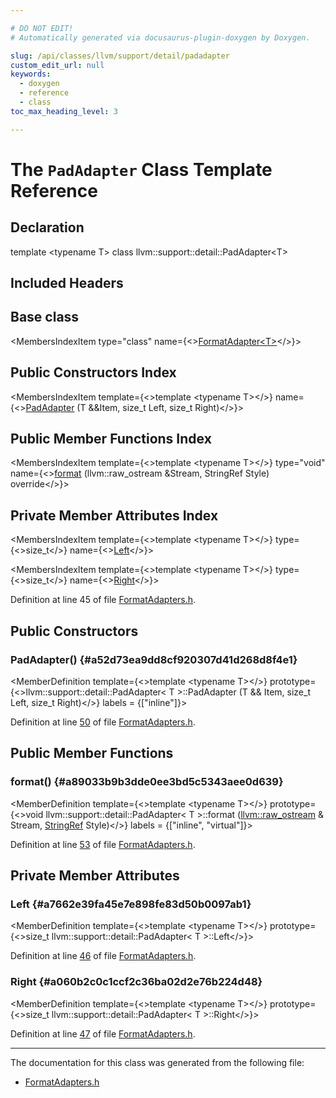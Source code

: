```yaml
---

# DO NOT EDIT!
# Automatically generated via docusaurus-plugin-doxygen by Doxygen.

slug: /api/classes/llvm/support/detail/padadapter
custom_edit_url: null
keywords:
  - doxygen
  - reference
  - class
toc_max_heading_level: 3

---
```





# The `PadAdapter` Class Template Reference

<DoxygenPage pluginConfig={pluginConfig}>



## Declaration

<CodeBlock>template &lt;typename T&gt;
class llvm::support::detail::PadAdapter&lt;T&gt;</CodeBlock>

## Included Headers

<IncludesList>
<IncludesListItem
  filePath="llvm/Support/FormatAdapters.h"
  permalink="/docs/api/files/include/include/llvm/include/llvm/support/formatadapters-h"
  isLocal="true" />
</IncludesList>

## Base class

<MembersIndex>

<MembersIndexItem
  type="class"
  name={<><a href="/docs/api/classes/llvm/formatadapter">FormatAdapter&lt;T&gt;</a></>}>
</MembersIndexItem>

</MembersIndex>

## Public Constructors Index

<MembersIndex>

<MembersIndexItem
  template={<>template &lt;typename T&gt;</>}
  name={<><a href="#a52d73ea9dd8cf920307d41d268d8f4e1">PadAdapter</a> (T &amp;&amp;Item, size&#95;t Left, size&#95;t Right)</>}>
</MembersIndexItem>

</MembersIndex>

## Public Member Functions Index

<MembersIndex>

<MembersIndexItem
  template={<>template &lt;typename T&gt;</>}
  type="void"
  name={<><a href="#a89033b9b3dde0ee3bd5c5343aee0d639">format</a> (llvm::raw&#95;ostream &amp;Stream, StringRef Style) override</>}>
</MembersIndexItem>

</MembersIndex>

## Private Member Attributes Index

<MembersIndex>

<MembersIndexItem
  template={<>template &lt;typename T&gt;</>}
  type={<>size&#95;t</>}
  name={<><a href="#a7662e39fa45e7e898fe83d50b0097ab1">Left</a></>}>
</MembersIndexItem>

<MembersIndexItem
  template={<>template &lt;typename T&gt;</>}
  type={<>size&#95;t</>}
  name={<><a href="#a060b2c0c1ccf2c36ba02d2e76b224d48">Right</a></>}>
</MembersIndexItem>

</MembersIndex>


Definition at line 45 of file <a href="/docs/api/files/include/include/llvm/include/llvm/support/formatadapters-h">FormatAdapters.h</a>.

<SectionDefinition>

## Public Constructors

### PadAdapter() {#a52d73ea9dd8cf920307d41d268d8f4e1}

<MemberDefinition
  template={<>template &lt;typename T&gt;</>}
  prototype={<>llvm::support::detail::PadAdapter&lt; T &gt;::PadAdapter (T &amp;&amp; Item, size&#95;t Left, size&#95;t Right)</>}
  labels = {["inline"]}>

Definition at line <a href="/docs/api/files/include/include/llvm/include/llvm/support/formatadapters-h/#l00050">50</a> of file <a href="/docs/api/files/include/include/llvm/include/llvm/support/formatadapters-h">FormatAdapters.h</a>.
</MemberDefinition>

</SectionDefinition>

<SectionDefinition>

## Public Member Functions

### format() {#a89033b9b3dde0ee3bd5c5343aee0d639}

<MemberDefinition
  template={<>template &lt;typename T&gt;</>}
  prototype={<>void llvm::support::detail::PadAdapter&lt; T &gt;::format (<a href="/docs/api/classes/llvm/raw-ostream">llvm::raw&#95;ostream</a> &amp; Stream, <a href="/docs/api/classes/llvm/stringref">StringRef</a> Style)</>}
  labels = {["inline", "virtual"]}>

Definition at line <a href="/docs/api/files/include/include/llvm/include/llvm/support/formatadapters-h/#l00053">53</a> of file <a href="/docs/api/files/include/include/llvm/include/llvm/support/formatadapters-h">FormatAdapters.h</a>.
</MemberDefinition>

</SectionDefinition>

<SectionDefinition>

## Private Member Attributes

### Left {#a7662e39fa45e7e898fe83d50b0097ab1}

<MemberDefinition
  template={<>template &lt;typename T&gt;</>}
  prototype={<>size&#95;t llvm::support::detail::PadAdapter&lt; T &gt;::Left</>}>

Definition at line <a href="/docs/api/files/include/include/llvm/include/llvm/support/formatadapters-h/#l00046">46</a> of file <a href="/docs/api/files/include/include/llvm/include/llvm/support/formatadapters-h">FormatAdapters.h</a>.
</MemberDefinition>

### Right {#a060b2c0c1ccf2c36ba02d2e76b224d48}

<MemberDefinition
  template={<>template &lt;typename T&gt;</>}
  prototype={<>size&#95;t llvm::support::detail::PadAdapter&lt; T &gt;::Right</>}>

Definition at line <a href="/docs/api/files/include/include/llvm/include/llvm/support/formatadapters-h/#l00047">47</a> of file <a href="/docs/api/files/include/include/llvm/include/llvm/support/formatadapters-h">FormatAdapters.h</a>.
</MemberDefinition>

</SectionDefinition>

<hr/>

The documentation for this class was generated from the following file:

<ul>
<li><a href="/docs/api/files/include/include/llvm/include/llvm/support/formatadapters-h">FormatAdapters.h</a></li>
</ul>

</DoxygenPage>
